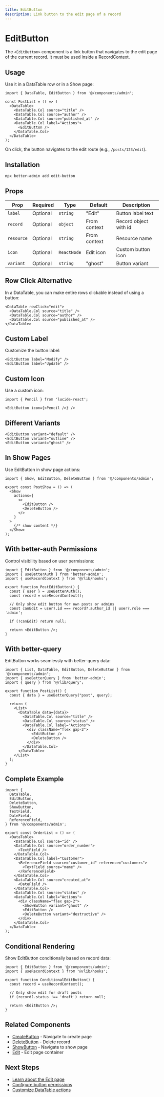 ```yaml
---
title: EditButton
description: Link button to the edit page of a record
---
```


# EditButton

The `<EditButton>` component is a link button that navigates to the edit page of the current record. It must be used inside a RecordContext.

## Usage

Use it in a DataTable row or in a Show page:

```tsx
import { DataTable, EditButton } from '@/components/admin';

const PostList = () => (
  <DataTable>
    <DataTable.Col source="title" />
    <DataTable.Col source="author" />
    <DataTable.Col source="published_at" />
    <DataTable.Col label="Actions">
      <EditButton />
    </DataTable.Col>
  </DataTable>
);
```

On click, the button navigates to the edit route (e.g., `/posts/123/edit`).

## Installation

```bash title="Terminal"
npx better-admin add edit-button
```

## Props

| Prop | Required | Type | Default | Description |
|------|----------|------|---------|-------------|
| `label` | Optional | `string` | "Edit" | Button label text |
| `record` | Optional | `object` | From context | Record object with id |
| `resource` | Optional | `string` | From context | Resource name |
| `icon` | Optional | `ReactNode` | Edit icon | Custom button icon |
| `variant` | Optional | `string` | "ghost" | Button variant |

## Row Click Alternative

In a DataTable, you can make entire rows clickable instead of using a button:

```tsx
<DataTable rowClick="edit">
  <DataTable.Col source="title" />
  <DataTable.Col source="author" />
  <DataTable.Col source="published_at" />
</DataTable>
```

## Custom Label

Customize the button label:

```tsx
<EditButton label="Modify" />
<EditButton label="Update" />
```

## Custom Icon

Use a custom icon:

```tsx
import { Pencil } from 'lucide-react';

<EditButton icon={<Pencil />} />
```

## Different Variants

```tsx
<EditButton variant="default" />
<EditButton variant="outline" />
<EditButton variant="ghost" />
```

## In Show Pages

Use EditButton in show page actions:

```tsx
import { Show, EditButton, DeleteButton } from '@/components/admin';

export const PostShow = () => (
  <Show
    actions={
      <>
        <EditButton />
        <DeleteButton />
      </>
    }
  >
    {/* show content */}
  </Show>
);
```

## With better-auth Permissions

Control visibility based on user permissions:

```tsx
import { EditButton } from '@/components/admin';
import { useBetterAuth } from 'better-admin';
import { useRecordContext } from '@/lib/hooks';

export function PostEditButton() {
  const { user } = useBetterAuth();
  const record = useRecordContext();
  
  // Only show edit button for own posts or admins
  const canEdit = user?.id === record?.author_id || user?.role === 'admin';

  if (!canEdit) return null;
  
  return <EditButton />;
}
```

## With better-query

EditButton works seamlessly with better-query data:

```tsx
import { List, DataTable, EditButton, DeleteButton } from '@/components/admin';
import { useBetterQuery } from 'better-admin';
import { query } from '@/lib/query';

export function PostList() {
  const { data } = useBetterQuery("post", query);

  return (
    <List>
      <DataTable data={data}>
        <DataTable.Col source="title" />
        <DataTable.Col source="status" />
        <DataTable.Col label="Actions">
          <div className="flex gap-2">
            <EditButton />
            <DeleteButton />
          </div>
        </DataTable.Col>
      </DataTable>
    </List>
  );
}
```

## Complete Example

```tsx
import {
  DataTable,
  EditButton,
  DeleteButton,
  ShowButton,
  TextField,
  DateField,
  ReferenceField,
} from '@/components/admin';

export const OrderList = () => (
  <DataTable>
    <DataTable.Col source="id" />
    <DataTable.Col source="order_number">
      <TextField />
    </DataTable.Col>
    <DataTable.Col label="Customer">
      <ReferenceField source="customer_id" reference="customers">
        <TextField source="name" />
      </ReferenceField>
    </DataTable.Col>
    <DataTable.Col source="created_at">
      <DateField />
    </DataTable.Col>
    <DataTable.Col source="status" />
    <DataTable.Col label="Actions">
      <div className="flex gap-2">
        <ShowButton variant="ghost" />
        <EditButton />
        <DeleteButton variant="destructive" />
      </div>
    </DataTable.Col>
  </DataTable>
);
```

## Conditional Rendering

Show EditButton conditionally based on record data:

```tsx
import { EditButton } from '@/components/admin';
import { useRecordContext } from '@/lib/hooks';

export function ConditionalEditButton() {
  const record = useRecordContext();
  
  // Only show edit for draft posts
  if (record?.status !== 'draft') return null;
  
  return <EditButton />;
}
```

## Related Components

- [CreateButton](/docs/better-admin/components/create-button) - Navigate to create page
- [DeleteButton](/docs/better-admin/components/delete-button) - Delete record
- [ShowButton](/docs/better-admin/components/show-button) - Navigate to show page
- [Edit](/docs/better-admin/components/edit) - Edit page container

## Next Steps

- [Learn about the Edit page](/docs/better-admin/components/edit)
- [Configure button permissions](/docs/better-admin/auth-provider)
- [Customize DataTable actions](/docs/better-admin/components/data-table)
